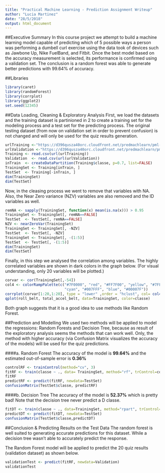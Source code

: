 ---
title: "Practical Machine Learning - Prediction Assignment Writeup"
author: "Lucia Martinez"
date: "28/5/2018"
output: html_document
---

##Executive Summary
In this course project we attempt to build a machine learning model capable of predicting which of 5 possible ways a person was performing a dumbell curl exercise using the data took of devices such as Jawbone Up, Nike FuelBand, and Fitbit.  Once the best model based on the accuracy measurement is selected, its performance is confirmed using a validation set. The conclusion is a random forest was able to generate better predictions with 99.64% of accuracy. 

##Libraries
```{r, message=FALSE, warning=FALSE}
library(caret)
library(randomForest)
library(corrplot)
library(ggplot2)
set.seed(12345)
```

##Data Loading, Cleaning & Exploratory Analysis
First, we load the datasets and the training dataset is partinioned in 2 to create a training set for the modeling process and a test set for the predicting process. The original testing dataset (from now on validation set in order to prevent confusion) is not changed and will only be used for the quiz results generation.

```{r, cache=TRUE}
urlTraining <-"https://d396qusza40orc.cloudfront.net/predmachlearn/pml-training.csv"
urlValidation <-"https://d396qusza40orc.cloudfront.net/predmachlearn/pml-testing.csv"
Training <- read.csv(url(urlTraining))
Validation  <- read.csv(url(urlValidation))
inTrain  <- createDataPartition(Training$classe, p=0.7, list=FALSE)
TrainingSet <- Training[inTrain, ]
TestSet  <- Training[-inTrain, ]
dim(TrainingSet)
dim(TestSet)
```

Now, in the cleasing process we went to remove that variables with NA. Also, the Near Zero variance (NZV) variables are also removed and the ID variables as well.

```{r}
remNA <- sapply(TrainingSet, function(x) mean(is.na(x))) > 0.95
TrainingSet <- TrainingSet[, remNA==FALSE]
TestSet  <- TestSet[, remNA==FALSE]
NZV <- nearZeroVar(TrainingSet)
TrainingSet <- TrainingSet[, -NZV]
TestSet  <- TestSet[, -NZV]
TrainingSet <- TrainingSet[, -(1:5)]
TestSet  <- TestSet[, -(1:5)]
dim(TrainingSet)
dim(TestSet)
```

Finally, in this step we analysed the correlation among variables. The highly correlated variables are shown in dark colors in the graph below. (For visual understanding, only 20 variables will be plotted.)

```{r}
corvar <- cor(TrainingSet[,-54])
col4 <- colorRampPalette(c("#7F0000", "red", "#FF7F00", "yellow", "#7FFF7F",
                           "cyan", "#007FFF", "blue", "#00007F"))
corrplot(corvar[1:20,1:20], type = "lower" ,order = "hclust", col= col4(10))
qplot(roll_belt, total_accel_belt, data=TrainingSet, color=classe)
```

Both graph suggests that it is a good idea to use methods like Random Forest.

##Prediction and Modelling
We used two methods will be applied to model the regressions: Random Forests and Decision Tree, because as result of the exploratory analysis seems the methods that can work well. Only, the method with higher accuracy (via Confusion Matrix visualizes the accuracy of the models) will be used for the quiz predictions.

####a. Random Forest
The accuracy of the model is **99.64%** and the estimated out-of-sample error is **0.36%**

```{r, cache=TRUE}
controlRF <- trainControl(method="cv", 3)
fitRF <- train(classe ~ ., data= TrainingSet, method="rf", trControl=controlRF)
fitRF
predictRF <- predict(fitRF, newdata=TestSet)
confusionMatrix(TestSet$classe, predictRF)
```

####b. Decision Tree
The accuracy of the model is **52.37%** which is pretty bad! Note that the decision tree never predict a D classe. 
```{r, cache=TRUE}
fitDT <- train(classe ~ ., data=TrainingSet, method="rpart", trControl=controlRF)
predictDT <- predict(fitDT, newdata=TestSet)
confusionMatrix(TestSet$classe,predictDT)
```

##Conclusion & Predicting Results on the Test Data
The random forest is well suited to generating accurate predictions for this dataset. While a decision tree wasn't able to accurately predict the response.

The Random Forest model will be applied to predict the 20 quiz results (validation dataset) as shown below.

```{r}
validationTest <- predict(fitRF, newdata=Validation)
validationTest
```

